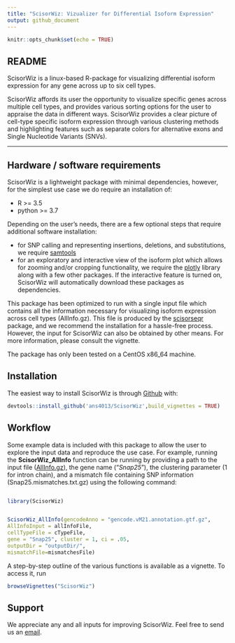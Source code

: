 ```yaml
---
title: "ScisorWiz: Vizualizer for Differential Isoform Expression"
output: github_document
---
```


```r
knitr::opts_chunk$set(echo = TRUE)
```

## README

ScisorWiz is a linux-based R-package for visualizing differential isoform expression for any gene across up to six cell types.

ScisorWiz affords its user the opportunity to visualize specific genes across multiple cell types, and provides various sorting options for the user to appraise the data in different ways. ScisorWiz provides a clear picture of cell-type specific isoform expression through various clustering methods and highlighting features such as separate colors for alternative exons and Single Nucleotide Variants (SNVs).

* * *

## Hardware / software requirements
ScisorWiz is a lightweight package with minimal dependencies, however, for the simplest use case we do require an installation of:

- R >= 3.5
- python >= 3.7

Depending on the user's needs, there are a few optional steps that require additional software installation:

- for SNP calling and representing insertions, deletions, and substitutions, we require [samtools](https://github.com/samtools/samtools)
- for an exploratory and interactive view of the isoform plot which allows for zooming and/or cropping functionality, we require the [plotly](https://plotly.com/r/) library along with a few other packages. If the interactive feature is turned on, ScisorWiz will automatically download these packages as dependencies.

This package has been optimized to run with a single input file which contains all the information necessary for visualizing isoform expression across cell types (AllInfo.gz). This file is produced by the [scisorseqr](https://github.com/noush-joglekar/scisorseqr/) package, and we recommend the installation for a hassle-free process. However, the input for ScisorWiz can also be obtained by other means. For more information, please consult the vignette.

The package has only been tested on a CentOS x86_64 machine.

## Installation

The easiest way to install ScisorWiz is through [Github](https://github.com) with:

``` r
devtools::install_github('ans4013/ScisorWiz',build_vignettes = TRUE)
```

## Workflow

<!-- ``` {r prettyGraph, echo=FALSE, out.width = '60%'} -->
<!-- knitr::include_graphics("man/figures/ScisorWiz_workflow.png") -->
<!-- ``` -->

Some example data is included with this package to allow the user to explore the input data and reproduce the use case. For example, running the **ScisorWiz_AllInfo** function can be running by providing a path to the input file ([AllInfo.gz](inst/extdata/userInput/AllInfo.gz)), the gene name ("*Snap25*"), the clustering parameter (1 for intron chain), and a mismatch file containing SNP information (Snap25.mismatches.txt.gz) using the following command:

``` r 

library(ScisorWiz)


ScisorWiz_AllInfo(gencodeAnno = "gencode.vM21.annotation.gtf.gz", 
AllInfoInput = allInfoFile,
cellTypeFile = cTypeFile, 
gene = "Snap25", cluster = 1, ci = .05,
outputDir = "outputDir/", 
mismatchFile=mismatchesFile)

```

A step-by-step outline of the various functions is available as a vignette. To access it, run

``` r 
browseVignettes("ScisorWiz")
```

## Support
We appreciate any and all inputs for improving ScisorWiz. Feel free to send us an [email](mailto:ans4013@med.cornell.edu).
